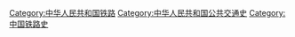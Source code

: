 [[Category:中华人民共和国铁路|Category:中华人民共和国铁路]]
[[Category:中华人民共和国公共交通史|Category:中华人民共和国公共交通史]]
[[Category:中国铁路史|Category:中国铁路史]]